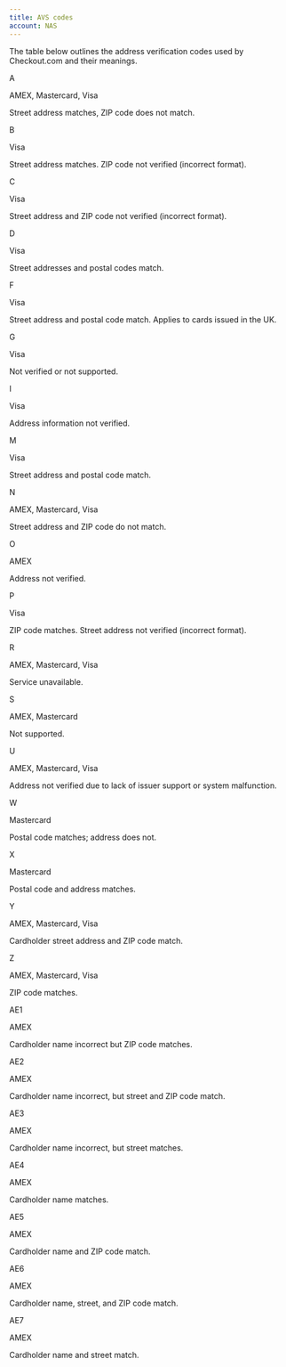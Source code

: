 ```yaml
---
title: AVS codes
account: NAS
---
```


The table below outlines the address verification codes used by Checkout.com and their meanings.

<Table>
<TableHead headers={['AVS code', 'Scheme(s)', 'Description']} />
<TableBody>
<TableRow>
<TableCell>

A

</TableCell>
<TableCell>

AMEX, Mastercard, Visa

</TableCell>
<TableCell>

Street address matches, ZIP code does not match.

</TableCell>
</TableRow>
<TableRow>
<TableCell>

B

</TableCell>
<TableCell>

Visa

</TableCell>
<TableCell>

Street address matches. ZIP code not verified (incorrect format).

</TableCell>
</TableRow>
<TableRow>
<TableCell>

C

</TableCell>
<TableCell>

Visa

</TableCell>
<TableCell>

Street address and ZIP code not verified (incorrect format).

</TableCell>
</TableRow>
<TableRow>
<TableCell>

D

</TableCell>
<TableCell>

Visa

</TableCell>
<TableCell>

Street addresses and postal codes match.

</TableCell>
</TableRow>
<TableRow>
<TableCell>

F

</TableCell>
<TableCell>

Visa

</TableCell>
<TableCell>

Street address and postal code match. Applies to cards issued in the UK.

</TableCell>
</TableRow>
<TableRow>
<TableCell>

G

</TableCell>
<TableCell>

Visa

</TableCell>
<TableCell>

Not verified or not supported.

</TableCell>
</TableRow>
<TableRow>
<TableCell>

I

</TableCell>
<TableCell>

Visa

</TableCell>
<TableCell>

Address information not verified.

</TableCell>
</TableRow>
<TableRow>
<TableCell>

M

</TableCell>
<TableCell>

Visa

</TableCell>
<TableCell>

Street address and postal code match.

</TableCell>
</TableRow>
<TableRow>
<TableCell>

N

</TableCell>
<TableCell>

AMEX, Mastercard, Visa

</TableCell>
<TableCell>

Street address and ZIP code do not match.

</TableCell>
</TableRow>
<TableRow>
<TableCell>

O

</TableCell>
<TableCell>

AMEX

</TableCell>
<TableCell>

Address not verified.

</TableCell>
</TableRow>
<TableRow>
<TableCell>

P

</TableCell>
<TableCell>

Visa

</TableCell>
<TableCell>

ZIP code matches. Street address not verified (incorrect format).

</TableCell>
</TableRow>
<TableRow>
<TableCell>

R

</TableCell>
<TableCell>

AMEX, Mastercard, Visa

</TableCell>
<TableCell>

Service unavailable.

</TableCell>
</TableRow>
<TableRow>
<TableCell>

S

</TableCell>
<TableCell>

AMEX, Mastercard

</TableCell>
<TableCell>

Not supported.

</TableCell>
</TableRow>
<TableRow>
<TableCell>

U

</TableCell>
<TableCell>

AMEX, Mastercard, Visa

</TableCell>
<TableCell>

Address not verified due to lack of issuer support or system
malfunction.

</TableCell>
</TableRow>
<TableRow>
<TableCell>

W

</TableCell>
<TableCell>

Mastercard

</TableCell>
<TableCell>

Postal code matches; address does not.

</TableCell>
</TableRow>
<TableRow>
<TableCell>

X

</TableCell>
<TableCell>

Mastercard

</TableCell>
<TableCell>

Postal code and address matches.

</TableCell>
</TableRow>
<TableRow>
<TableCell>

Y

</TableCell>
<TableCell>

AMEX, Mastercard, Visa

</TableCell>
<TableCell>

Cardholder street address and ZIP code match.

</TableCell>
</TableRow>
<TableRow>
<TableCell>

Z

</TableCell>
<TableCell>

AMEX, Mastercard, Visa

</TableCell>
<TableCell>

ZIP code matches.

</TableCell>
</TableRow>
<TableRow>
<TableCell>

AE1

</TableCell>
<TableCell>

AMEX

</TableCell>
<TableCell>

Cardholder name incorrect but ZIP code matches.

</TableCell>
</TableRow>
<TableRow>
<TableCell>

AE2

</TableCell>
<TableCell>

AMEX

</TableCell>
<TableCell>

Cardholder name incorrect, but street and ZIP code match.

</TableCell>
</TableRow>
<TableRow>
<TableCell>

AE3

</TableCell>
<TableCell>

AMEX

</TableCell>
<TableCell>

Cardholder name incorrect, but street matches.

</TableCell>
</TableRow>
<TableRow>
<TableCell>

AE4

</TableCell>
<TableCell>

AMEX

</TableCell>
<TableCell>

Cardholder name matches.

</TableCell>
</TableRow>
<TableRow>
<TableCell>

AE5

</TableCell>
<TableCell>

AMEX

</TableCell>
<TableCell>

Cardholder name and ZIP code match.

</TableCell>
</TableRow>
<TableRow>
<TableCell>

AE6

</TableCell>
<TableCell>

AMEX

</TableCell>
<TableCell>

Cardholder name, street, and ZIP code match.

</TableCell>
</TableRow>
<TableRow>
<TableCell>

AE7

</TableCell>
<TableCell>

AMEX

</TableCell>
<TableCell>

Cardholder name and street match.

</TableCell>
</TableRow>
</TableBody>
</Table>
